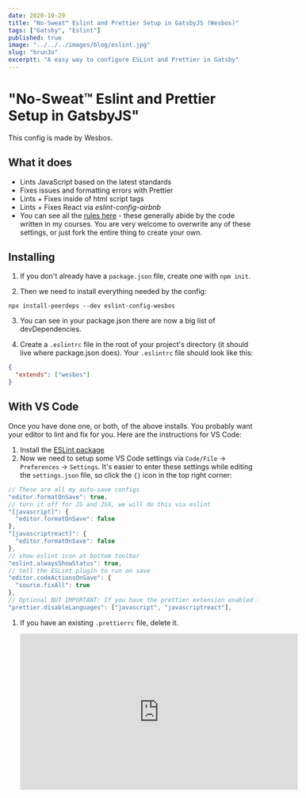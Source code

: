 ```yaml
---
date: 2020-10-29
title: "No-Sweat™ Eslint and Prettier Setup in GatsbyJS (Wesbos)"
tags: ["Gatsby", "Eslint"]
published: true
image: "../../../images/blog/eslint.jpg"
slug: "brun3o"
excerptt: "A easy way to configure ESLint and Prettier in Gatsby"
---
```


# "No-Sweat™ Eslint and Prettier Setup in GatsbyJS"

This config is made by Wesbos.

## What it does

- Lints JavaScript based on the latest standards
- Fixes issues and formatting errors with Prettier
- Lints + Fixes inside of html script tags
- Lints + Fixes React via _eslint-config-airbnb_
- You can see all the [rules here](https://github.com/wesbos/eslint-config-wesbos/blob/master/.eslintrc.js) - these generally abide by the code written in my courses. You are very welcome to overwrite any of these settings, or just fork the entire thing to create your own.

## Installing

1. If you don't already have a `package.json` file, create one with `npm init`.

2. Then we need to install everything needed by the config:

```
npx install-peerdeps --dev eslint-config-wesbos
```

3. You can see in your package.json there are now a big list of devDependencies.

4. Create a `.eslintrc` file in the root of your project's directory (it should live where package.json does). Your `.eslintrc` file should look like this:

```json
{
  "extends": ["wesbos"]
}
```

## With VS Code

Once you have done one, or both, of the above installs. You probably want your editor to lint and fix for you. Here are the instructions for VS Code:

1. Install the [ESLint package](https://marketplace.visualstudio.com/items?itemName=dbaeumer.vscode-eslint)
2. Now we need to setup some VS Code settings via `Code/File` → `Preferences` → `Settings`. It's easier to enter these settings while editing the `settings.json` file, so click the `{}` icon in the top right corner:

```js
// These are all my auto-save configs
"editor.formatOnSave": true,
// turn it off for JS and JSX, we will do this via eslint
"[javascript]": {
  "editor.formatOnSave": false
},
"[javascriptreact]": {
  "editor.formatOnSave": false
},
// show eslint icon at bottom toolbar
"eslint.alwaysShowStatus": true,
// tell the ESLint plugin to run on save
"editor.codeActionsOnSave": {
  "source.fixAll": true
},
// Optional BUT IMPORTANT: If you have the prettier extension enabled for other languages like CSS and HTML, turn it off for JS since we are doing it through Eslint already
"prettier.disableLanguages": ["javascript", "javascriptreact"],
```

1. If you have an existing `.prettierrc` file, delete it.

   <div class="center">
     <iframe
       width="560"
       height="315"
       src="https://www.youtube.com/embed/lHAeK8t94as"
       frameborder="0"
       allow="accelerometer; autoplay; clipboard-write; encrypted-media; gyroscope; picture-in-picture"
       allowfullscreen
     ></iframe>
   </div>
